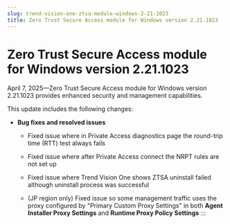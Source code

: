 ```yaml
---
slug: trend-vision-one-ztsa-module-windows-2-21-1023
title: Zero Trust Secure Access module for Windows version 2.21.1023
---
```

# Zero Trust Secure Access module for Windows version 2.21.1023

April 7, 2025—Zero Trust Secure Access module for Windows version 2.21.1023 provides enhanced security and management capabilities.

This update includes the following changes:

- **Bug fixes and resolved issues**

  - Fixed issue where in Private Access diagnostics page the round-trip time (RTT) test always fails

  - Fixed issue where after Private Access connect the NRPT rules are not set up

  - Fixed issue where Trend Vision One shows ZTSA uninstall failed although uninstall process was successful

  - (JP region only) Fixed issue so some management traffic uses the proxy configured by "Primary Custom Proxy Settings" in both **Agent Installer Proxy Settings** and **Runtime Proxy Policy Settings**
:::
